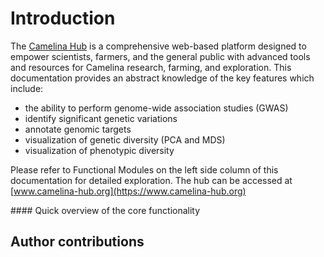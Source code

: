 


# Introduction
 
The [Camelina Hub](https://www.camelina-hub.org) is a comprehensive web-based platform designed to empower scientists, farmers, and the general public with advanced tools and resources for Camelina research, farming, and exploration. 
This documentation provides an abstract knowledge of the key features which include: 

- the ability to perform genome-wide association studies (GWAS)
- identify significant genetic variations
- annotate genomic targets
- visualization of genetic diversity (PCA and MDS)
- visualization of phenotypic diversity

Please refer to Functional Modules on the left side column of this documentation for detailed exploration. The hub can be accessed at [www.camelina-hub.org](https://www.camelina-hub.org)

<div style={{ marginTop: '2em', marginBottom: '2em', textAlign: 'left' }}>
#### Quick overview of the core functionality
</div>

 <YouTube id="bNhKhDZqAKU" />


## Author contributions


